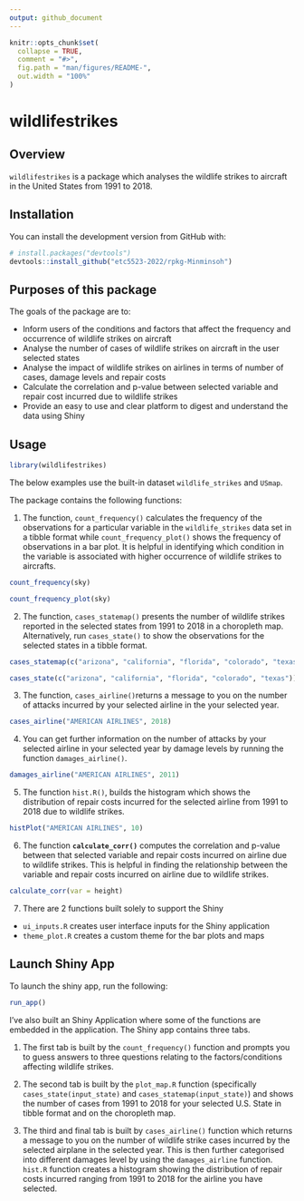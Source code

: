 ```yaml
---
output: github_document
---
```


<!-- README.md is generated from README.Rmd. Please edit that file -->

```r
knitr::opts_chunk$set(
  collapse = TRUE,
  comment = "#>",
  fig.path = "man/figures/README-",
  out.width = "100%"
)
```

# wildlifestrikes

<!-- badges: start -->
<!-- badges: end -->

## Overview

`wildlifestrikes` is a package which analyses the wildlife strikes to aircraft in the United States from 1991 to 2018. 
 
## Installation 

You can install the development version from GitHub with:

```r
# install.packages("devtools")
devtools::install_github("etc5523-2022/rpkg-Minminsoh")
```

## Purposes of this package 

The goals of the package are to:

- Inform users of the conditions and factors that affect the frequency and occurrence of wildlife strikes on aircraft 
- Analyse the number of cases of wildlife strikes on aircraft in the user selected states 
- Analyse the impact of wildlife strikes on airlines in terms of number of cases, damage levels and repair costs
- Calculate the correlation and p-value between selected variable and repair cost incurred due to wildlife strikes 
- Provide an easy to use and clear platform to digest and understand the data using Shiny


## Usage 

```r
library(wildlifestrikes)
```

The below examples use the built-in dataset `wildlife_strikes` and `USmap`. 

The package contains the following functions:

1) The function, `count_frequency()` calculates the frequency of the observations for a particular variable in the `wildlife_strikes` data set in a tibble format while `count_frequency_plot()` shows the frequency of observations in a bar plot. It is helpful in identifying which condition in the variable is associated with higher occurrence of wildlife strikes to aircrafts.  

```r
count_frequency(sky)
```


```r
count_frequency_plot(sky)
```


2) The function, `cases_statemap()` presents the number of wildlife strikes reported in the selected states from 1991 to 2018 in  a choropleth map. Alternatively, run `cases_state()` to show the observations for the selected states in a tibble format. 

```r
cases_statemap(c("arizona", "california", "florida", "colorado", "texas"))
```

```r
cases_state(c("arizona", "california", "florida", "colorado", "texas"))
```


3) The function, `cases_airline()`returns a message to you on the number of attacks incurred by your selected airline in the your selected year.  

```r
cases_airline("AMERICAN AIRLINES", 2018)
```

4) You can get further information on the number of attacks by your selected airline in your selected year by damage levels by running the function `damages_airline()`. 

```r
damages_airline("AMERICAN AIRLINES", 2011)
```

5) The function `hist.R()`, builds the histogram which shows the distribution of repair costs incurred for the selected airline from 1991 to 2018 due to wildlife strikes.  

```r
histPlot("AMERICAN AIRLINES", 10)
```

6) The function **`calculate_corr()`** computes the correlation and p-value between that selected variable and repair costs incurred on airline due to wildlife strikes. This is helpful in finding the relationship between the variable and repair costs incurred on airline due to wildlife strikes.

```r
calculate_corr(var = height)
```



7) There are 2 functions built solely to support the Shiny
  - `ui_inputs.R` creates user interface inputs for the Shiny application
  - `theme_plot.R` creates a custom theme for the bar plots and maps

## Launch Shiny App 

To launch the shiny app, run the following:

```r
run_app()
```

I've also built an Shiny Application where some of the functions are embedded in the application. The Shiny app contains three tabs. 

1. The first tab is built by the `count_frequency()` function and prompts you to guess answers to three questions relating to the factors/conditions affecting wildlife strikes. 

2. The second tab is built by the `plot_map.R` function (specifically `cases_state(input_state)` and `cases_statemap(input_state)`) and shows the number of cases from 1991 to 2018 for your selected U.S. State in tibble format and on the choropleth map. 

3. The third and final tab is built by `cases_airline()` function which returns a message to you on the number of wildlife strike cases incurred by the selected airplane in the selected year. This is then further categorised into different damages level by using the `damages_airline` function. `hist.R` function creates a histogram showing the distribution of repair costs incurred ranging from 1991 to 2018 for the airline you have selected.  
